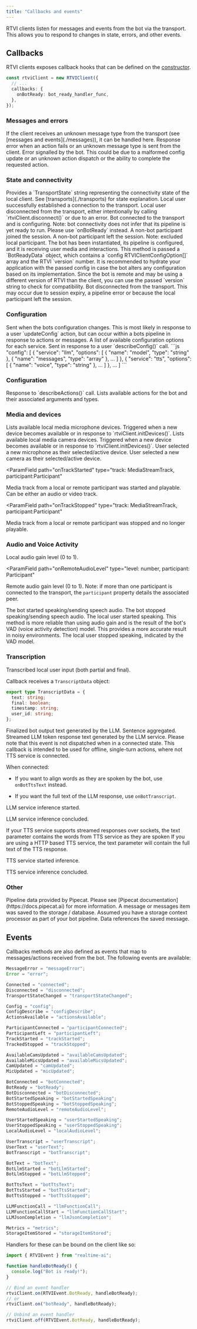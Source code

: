 ```yaml
---
title: "Callbacks and events"
---
```


RTVI clients listen for messages and events from the bot via the transport. This allows you to respond to changes in state, errors, and other events.

## Callbacks

RTVI clients exposes callback hooks that can be defined on the [constructor](./client-constructor).

```typescript
const rtviClient = new RTVIClient({
  // ...
  callbacks: {
    onBotReady: bot_ready_handler_func,
  },
});
```

### Messages and errors

<ParamField path="onGenericMessage" type="data:unknown">
  If the client receives an unknown message type from the transport (see
  [messages and events](./messages)), it can be handled here.
</ParamField>

<ParamField path="onMessageError" type="message:RTVIMessage">
  Response error when an action fails or an unknown message type is sent from
  the client.
</ParamField>

<ParamField path="onError" type="message:RTVIMessage">
  Error signalled by the bot. This could be due to a malformed config update or
  an unknown action dispatch or the ability to complete the requested action.
</ParamField>

### State and connectivity

<ParamField path="onTransportStateChanged" type="state:TransportState">
  Provides a `TransportState` string representing the connectivity state of the
  local client. See [transports](./transports) for state explanation.
</ParamField>

<ParamField path="onConnected">
  Local user successfully established a connection to the transport.
</ParamField>

<ParamField path="onDisconnected">
  Local user disconnected from the transport, either intentionally by calling
  `rtviClient.disconnect()` or due to an error.
</ParamField>

<ParamField path="onBotConnected">
  Bot connected to the transport and is configuring. Note: bot connectivity does
  not infer that its pipeline is yet ready to run. Please use `onBotReady`
  instead.
</ParamField>

<ParamField path="onParticipantJoined" type="participant: Participant">
  A non-bot participant joined the session.
</ParamField>

<ParamField path="onParticipantLeft" type="participant: Participant">
  A non-bot participant left the session. Note: excluded local participant.
</ParamField>

<ParamField path="onBotReady" type="botReadyData:BotReadyData">
  The bot has been instantiated, its pipeline is configured, and it is receiving
  user media and interactions. This method is passed a `BotReadyData` object,
  which contains a `config RTVIClientConfigOption[]` array and the RTVI
  `version` number. It is recommended to hydrate your application with the
  passed config in case the bot alters any configuration based on its
  implementation. Since the bot is remote and may be using a different version
  of RTVI than the client, you can use the passed `version` string to check for
  compatibility.
</ParamField>

<ParamField path="onBotDisconnected" type="participant: Participant">
  Bot disconnected from the transport. This may occur due to session expiry, a
  pipeline error or because the local participant left the session.
</ParamField>

### Configuration

<ParamField path="onConfigUpdated" type="config:RTVIClientConfigOption[]">
  Sent when the bots configuration changes. This is most likely in response to a
  user `updateConfig` action, but can occur within a bots pipeline in response
  to actions or messages.
</ParamField>

<ParamField path="onConfigDescribe" type="configDescription:unknown">
  A list of available configuration options for each service. Sent in response to a user `describeConfig()` call.
  ```js
  "config": [
    {
        "service": "llm",
        "options": [
          { "name": "model", "type": "string" },
          { "name": "messages", "type": "array" },
          ...
        ]
    },
    {
        "service": "tts",
        "options": [
          { "name": "voice", "type": "string" },
          ...
        ]
    },
    ...
  ]
  ```
</ParamField>

### Configuration

<ParamField path="onActionsAvailable" type="actions: unknown">
  Response to `describeActions()` call. Lists available actions for the bot and
  their associated arguments and types.
</ParamField>

### Media and devices

<ParamField path="onAvailableMicsUpdated" type="mics:MediaDeviceInfo[]">
  Lists available local media microphone devices. Triggered when a new device
  becomes available or in response to `rtviClient.initDevices()`.
</ParamField>

<ParamField path="onAvailableCamsUpdated" type="cams:MediaDeviceInfo[]">
  Lists available local media camera devices. Triggered when a new device
  becomes available or in response to `rtviClient.initDevices()`.
</ParamField>

<ParamField path="onMicUpdated" type="mic:MediaDeviceInfo">
  User selected a new microphone as their selected/active device.
</ParamField>

<ParamField path="onCamUpdated" type="cam:MediaDeviceInfo">
  User selected a new camera as their selected/active device.
</ParamField>

<ParamField
  path="onTrackStarted"
  type="track: MediaStreamTrack, participant:Participant"
>
  Media track from a local or remote participant was started and playable. Can
  be either an audio or video track.
</ParamField>

<ParamField
  path="onTrackStopped"
  type="track: MediaStreamTrack, participant:Participant"
>
  Media track from a local or remote participant was stopped and no longer
  playable.
</ParamField>

### Audio and Voice Activity

<ParamField path="onLocalAudioLevel" type="level:number">
  Local audio gain level (0 to 1).
</ParamField>

<ParamField
  path="onRemoteAudioLevel"
  type="level: number, participant: Participant"
>
  Remote audio gain level (0 to 1). Note: if more than one participant is
  connected to the transport, the `participant` property details the associated
  peer.
</ParamField>

<ParamField path="onBotStartedSpeaking">
  The bot started speaking/sending speech audio.
</ParamField>

<ParamField path="onBotStoppedSpeaking">
  The bot stopped speaking/sending speech audio.
</ParamField>

<ParamField path="onUserStartedSpeaking">
  The local user started speaking. This method is more reliable than using audio
  gain and is the result of the bot's VAD (voice activity detection) model. This
  provides a more accurate result in noisy environments.
</ParamField>

<ParamField path="onUserStoppedSpeaking">
  The local user stopped speaking, indicated by the VAD model.
</ParamField>

### Transcription

<ParamField path="onUserTranscript" type="transcript:TranscriptData">
  Transcribed local user input (both partial and final).

Callback receives a `TranscriptData` object:

```typescript
export type TranscriptData = {
  text: string;
  final: boolean;
  timestamp: string;
  user_id: string;
};
```

</ParamField>

<ParamField path="onBotTranscript" type="text:BotLLMTextData">
  Finalized bot output text generated by the LLM. Sentence aggregated.
</ParamField>

<ParamField path="onBotLLmText" type="text:BotLLMTextData">
  Streamed LLM token response text generated by the LLM service.
  Please note that this event is not dispatched when in a connected state.
  This callback is intended to be used for offline, single-turn actions, where not TTS service is connected.

When connected:

- If you want to align words as they are spoken by the bot, use `onBotTtsText` instead.

- If you want the full text of the LLM response, use `onBotTranscript`.

</ParamField>

<ParamField path="onBotLlmStarted">LLM service inference started.</ParamField>

<ParamField path="onBotLlmStopped">LLM service inference concluded.</ParamField>

<ParamField path="onBotTtsText" type="text: BotTTSTextData">
  If your TTS service supports streamed responses over sockets, the text
  parameter contains the words from TTS service as they are spoken If you are
  using a HTTP based TTS service, the text parameter will contain the full text
  of the TTS response.
</ParamField>

<ParamField path="onBotTtsStarted">TTS service started inference.</ParamField>

<ParamField path="onBotTtsStarted">TTS service inference concluded.</ParamField>

### Other

<ParamField path="onMetrics" default="data:PipecatMetricsData">
  Pipeline data provided by Pipecat. Please see [Pipecat
  documentation](https://docs.pipecat.ai) for more information.
</ParamField>

<ParamField path="onStorageItemStored" default="data: StorageItemStoredData">
  A message or messages item was saved to the storage / database. Assumed you
  have a storage context processor as part of your bot pipeline. Data references
  the saved message.
</ParamField>

## Events

Callbacks methods are also defined as events that map to messages/actions received from the bot. The following events are available:

```javascript
MessageError = "messageError";
Error = "error";

Connected = "connected";
Disconnected = "disconnected";
TransportStateChanged = "transportStateChanged";

Config = "config";
ConfigDescribe = "configDescribe";
ActionsAvailable = "actionsAvailable";

ParticipantConnected = "participantConnected";
ParticipantLeft = "participantLeft";
TrackStarted = "trackStarted";
TrackedStopped = "trackStopped";

AvailableCamsUpdated = "availableCamsUpdated";
AvailableMicsUpdated = "availableMicsUpdated";
CamUpdated = "camUpdated";
MicUpdated = "micUpdated";

BotConnected = "botConnected";
BotReady = "botReady";
BotDisconnected = "botDisconnected";
BotStartedSpeaking = "botStartedSpeaking";
BotStoppedSpeaking = "botStoppedSpeaking";
RemoteAudioLevel = "remoteAudioLevel";

UserStartedSpeaking = "userStartedSpeaking";
UserStoppedSpeaking = "userStoppedSpeaking";
LocalAudioLevel = "localAudioLevel";

UserTranscript = "userTranscript";
UserText = "userText";
BotTranscript = "botTranscript";

BotText = "botText";
BotLlmStarted = "botLlmStarted";
BotLlmStopped = "botLlmStopped";

BotTtsText = "botTtsText";
BotTtsStarted = "botTtsStarted";
BotTtsStopped = "botTtsStopped";

LLMFunctionCall = "llmFunctionCall";
LLMFunctionCallStart = "llmFunctionCallStart";
LLMJsonCompletion = "llmJsonCompletion";

Metrics = "metrics";
StorageItemStored = "storageItemStored";
```

Handlers for these can be bound on the client like so:

```typescript
import { RTVIEvent } from "realtime-ai";

function handleBotReady() {
  console.log("Bot is ready!");
}

// Bind an event handler
rtviClient.on(RTVIEvent.BotReady, handleBotReady);
// or
rtviClient.on("botReady", handleBotReady);

// Unbind an event handler
rtviClient.off(RTVIEvent.BotReady, handleBotReady);
```
